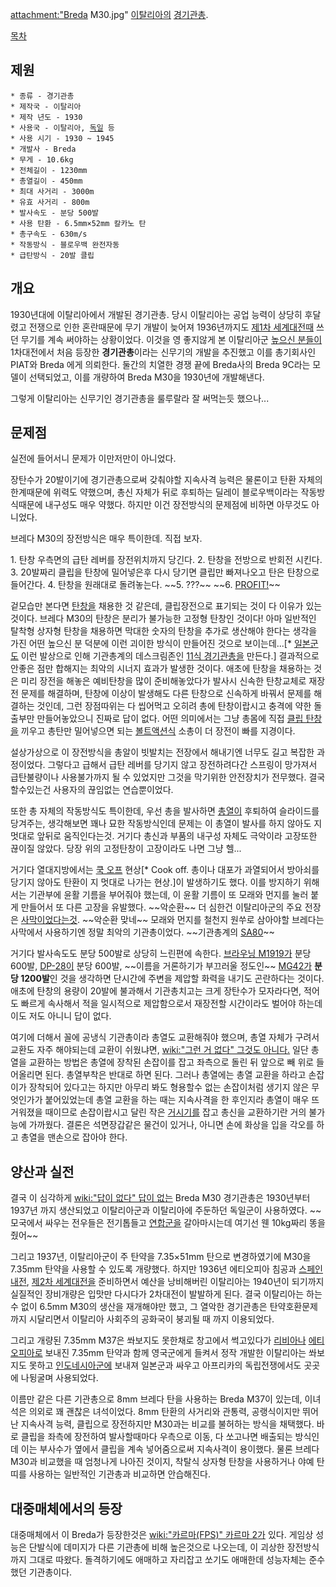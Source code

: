 attachment:"Breda M30.jpg"
[[이탈리아]]의 [[경기관총]].

[[목차]]

== 제원 ==
 * 종류 - 경기관총
 * 제작국 - 이탈리아
 * 제작 년도 - 1930
 * 사용국 - 이탈리아, [[독일]] 등
 * 사용 시기 - 1930 ~ 1945
 * 개발사 - Breda
 * 무게 - 10.6kg
 * 전체길이 - 1230mm
 * 총열길이 - 450mm
 * 최대 사거리 - 3000m
 * 유효 사거리 - 800m
 * 발사속도 - 분당 500발
 * 사용 탄환 - 6.5mm×52mm 칼카노 탄
 * 총구속도 - 630m/s
 * 작동방식 - 블로우백 완전자동
 * 급탄방식 - 20발 클립

== 개요 ==
1930년대에 이탈리아에서 개발된 경기관총. 당시 이탈리아는 공업 능력이 상당히 후달렸고 전쟁으로 인한 혼란때문에 무기 개발이 늦어져 1936년까지도 [[제1차 세계대전]]때 쓰던 무기를 계속 써야하는 상황이었다.
이것을 영 좋지않게 본 이탈리아군 [[높으신 분들]]이 1차대전에서 처음 등장한 '''경기관총'''이라는 신무기의 개발을 추진했고 이를 총기회사인 PIAT와 Breda 에게 의뢰한다. 둘간의 치열한 경쟁 끝에 Breda사의 Breda 9C라는 모델이 선택되었고, 이를 개량하여 Breda M30을 1930년에 개발해낸다.

그렇게 이탈리아는 신무기인 경기관총을 룰루랄라 잘 써먹는듯 했으나...

== 문제점 ==
실전에 들어서니 문제가 이만저만이 아니었다.

장탄수가 20발이기에 경기관총으로써 갖춰야할 지속사격 능력은 물론이고 탄환 자체의 한계때문에 위력도 약했으며, 총신 자체가 뒤로 후퇴하는 딜레이 블로우백이라는 작동방식때문에 내구성도 매우 약했다. 하지만 이건 장전방식의 문제점에 비하면 아무것도 아니었다.

브레다 M30의 장전방식은 매우 특이한데. 직접 보자.

{{{#!html
<object width="640" height="480"><param name="movie" value="//www.youtube.com/v/jv1ZNnbUNjE?version=3&amp;hl=ko_KR"></param><param name="allowFullScreen" value="true"></param><param name="allowscriptaccess" value="always"></param><embed src="//www.youtube.com/v/jv1ZNnbUNjE?version=3&amp;hl=ko_KR" type="application/x-shockwave-flash" width="640" height="480" allowscriptaccess="always" allowfullscreen="true"></embed></object>
}}}

1. 탄창 우측면의 급탄 레버를 장전위치까지 당긴다.
2. 탄창을 전방으로 반회전 시킨다.
3. 20발짜리 클립을 탄창에 밀어넣은후 다시 당기면 클립만 빠져나오고 탄은 탄창으로 들어간다.
4. 탄창을 원래대로 돌려놓는다.
~~5. ???~~
~~6. [[PROFIT!]]~~

겉모습만 본다면 [[탄창]]을 채용한 것 같은데, 클립장전으로 표기되는 것이 다 이유가 있는 것이다. 브레다 M30의 탄창은 분리가 불가능한 고정형 탄창인 것이다! 아마 일반적인 탈착형 상자형 탄창을 채용하면 막대한 숫자의 탄창을 추가로 생산해야 한다는 생각을 가진 어떤 높으신 분 덕분에 이런 괴이한 방식이 만들어진 것으로 보이는데...[* [[일본군]]도 이런 발상으로 인해 기관총계의 데스크림존인 [[11식 경기관총]]을 만든다.] 결과적으로 안좋은 점만 합해지는 최악의 시너지 효과가 발생한 것이다. 애초에 탄창을 채용하는 것은 미리 장전을 해놓은 예비탄창을 많이 준비해놓았다가 발사시 신속한 탄창교체로 재장전 문제를 해결하며, 탄창에 이상이 발생해도 다른 탄창으로 신속하게 바꿔서 문제를 해결하는 것인데, 그런 장점따위는 다 씹어먹고 오히려 총에 탄창이랍시고 충격에 약한 돌출부만 만들어놓았으니 진짜로 답이 없다. 어떤 의미에서는 그냥 총몸에 직접 [[클립 탄창]]을 끼우고 총탄만 밀어넣으면 되는 [[볼트액션]]식 소총이 더 장전이 빠를 지경이다.

설상가상으로 이 장전방식을 총알이 빗발치는 전장에서 해내기엔 너무도 길고 복잡한 과정이었다. 그렇다고 급해서 급탄 레버를 당기지 않고 장전하려다간 스프링이 망가져서 급탄불량이나 사용불가까지 될 수 있었지만 그것을 막기위한 안전장치가 전무했다. 결국 할수있는건 사용자의 끊임없는 연습뿐이었다.

또한 총 자체의 작동방식도 특이한데, 우선 총을 발사하면 [[총열]]이 후퇴하여 슬라이드를 당겨주는, 생각해보면 꽤나 묘한 작동방식인데 문제는 이 총열이 발사를 하지 않아도 지멋대로 앞뒤로 움직인다는것. 거기다 총신과 부품의 내구성 자체도 극악이라 고장또한 끊이질 않았다. 당장 위의 고정탄창이 고장이라도 나면 그냥 헬...

거기다 열대지방에서는 [[쿡 오프]] 현상[* Cook off. 총이나 대포가 과열되어서 방아쇠를 당기지 않아도 탄환이 지 멋대로 나가는 현상.]이 발생하기도 했다. 이를 방지하기 위해서는 기관부에 윤활 기름을 부어줘야 했는데, 이 윤활 기름이 또 모래와 먼지를 눌러 붙게 만들어서 또 다른 고장을 유발했다. ~~악순환~~ 더 심한건 이탈리아군의 주요 전장은 [[사막]]이었다는것. ~~악순환 맞네~~ 모래와 먼지를 철천지 원쑤로 삼아야할 브레다는 사막에서 사용하기엔 정말 최악의 기관총이었다. ~~기관총계의 [[SA80]]~~ 

거기다 발사속도도 분당 500발로 상당히 느린편에 속한다. [[브라우닝 M1919]]가 분당 600발, [[DP-28]]이 분당 600발, ~~이름을 거론하기가 부끄러울 정도인~~ [[MG42]]가 '''분당 1200발'''인 것을 생각하면 단시간에 주변을 제압할 화력을 내기도 곤란하다는 것이다. 애초에 탄창의 용량이 20발에 불과해서 기관총치고는 크게 장탄수가 모자라다면, 적어도 빠르게 속사해서 적을 일시적으로 제압함으로서 재장전할 시간이라도 벌어야 하는데 이도 저도 아니니 답이 없다.

여기에 더해서 꼴에 공냉식 기관총이라 총열도 교환해줘야 했으며, 총열 자체가 구려서 교환도 자주 해야되는데 교환이 쉬웠냐면, [[wiki:"그런 거 없다" 그것도 아니다.]] 일단 총열을 교환하는 방법은 총열에 장착된 손잡이를 잡고 좌측으로 돌린 뒤 앞으로 빼 위로 들어올리면 된다. 총열부착은 반대로 하면 된다. 그러나 총열에는 총열 교환을 하라고 손잡이가 장착되어 있다고는 하지만 아무리 봐도 형용할수 없는 손잡이처럼 생기지 않은 무엇인가가 붙어있었는데 총열 교환을 하는 때는 지속사격을 한 후인지라 총열이 매우 뜨거워졌을 때이므로 손잡이랍시고 달린 작은 [[거시기]]를 잡고 총신을 교환하기란 거의 불가능에 가까웠다. 결론은 석면장갑같은 물건이 있거나, 아니면 손에 화상을 입을 각오를 하고 총열을 맨손으로 잡아야 한다.

== 양산과 실전 ==
결국 이 심각하게 [[wiki:"답이 없다" 답이 없는]] Breda M30 경기관총은 1930년부터 1937년 까지 생산되었고 이탈리아군과 이탈리아에 주둔하던 독일군이 사용하였다. ~~모국에서 싸우는 전우들은 전기톱들고 [[연합군]]을 갈아마시는데 여기선 웬 10kg짜리 똥을 줬어~~

그리고 1937년, 이탈리아군이 주 탄약을 7.35×51mm 탄으로 변경하였기에 M30을 7.35mm 탄약을 사용할 수 있도록 개량했다. 하지만 1936년 에티오피아 침공과 [[스페인 내전]], [[제2차 세계대전]]을 준비하면서 예산을 낭비해버린 이탈리아는 1940년이 되기까지 실질적인 장비개량은 입맛만 다시다가 2차대전이 발발하게 된다. 결국 이탈리아는 하는 수 없이 6.5mm M30의 생산을 재개해야만 했고, 그 열악한 경기관총은 탄약호환문제까지 시달리면서 이탈리아 사회주의 공화국이 붕괴될 때 까지 이용되었다.

그리고 개량된 7.35mm M37은 쏴보지도 못한채로 창고에서 썩고있다가 [[리비아]]나 [[에티오피아]]로 보내진 7.35mm 탄약과 함께 영국군에게 들켜서 정작 개발한 이탈리아는 쏴보지도 못하고 [[인도네시아군]]에 보내져 일본군과 싸우고 아프리카의 독립전쟁에서도 곳곳에 나뒹굴며 사용되었다.

이름만 같은 다른 기관총으로 8mm 브레다 탄을 사용하는 Breda M37이 있는데, 이녀석은 의외로 꽤 괜찮은 녀석이었다. 8mm 탄환의 사거리와 관통력, 공랭식이지만 뛰어난 지속사격 능력, 클립으로 장전하지만 M30과는 비교를 불허하는 방식을 채택했다. 바로 클립을 좌측에 장전하여 발사할때마다 우측으로 이동, 다 쏘고나면 배출되는 방식인데 이는 부사수가 옆에서 클립을 계속 넣어줌으로써 지속사격이 용이했다. 물론 브레다 M30과 비교했을 때 엄청나게 나아진 것이지, 착탈식 상자형 탄창을 사용하거나 야예 탄띠를 사용하는 일반적인 기관총과 비교하면 안습해진다.

== 대중매체에서의 등장 ==
대중매체에서 이 Breda가 등장한것은 [[wiki:"카르마(FPS)" 카르마 2]]가 있다. 게임상 성능은 단발식에 데미지가 다른 기관총에 비해 높은것으로 나오는데, 이 괴상한 장전방식까지 그대로 따왔다. 돌격하기에도 애매하고 자리잡고 쏘기도 애매한데 성능자체는 준수했던 기관총이다.
